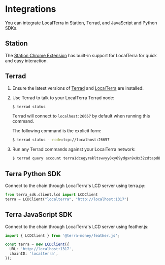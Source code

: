 
# Integrations

You can integrate LocalTerra in Station, Terrad, and JavaScript and Python SDKs.

## Station

The [Station Chrome Extension](../../learn/station/download/station-extension.mdx) has built-in support for LocalTerra for quick and easy interaction.

## Terrad

1. Ensure the latest versions of [Terrad](../terrad/install-terrad.mdx) and [LocalTerra](./install-localterra.mdx) are installed.

2. Use Terrad to talk to your LocalTerra Terrad node:

   ```sh
   $ terrad status
   ```

   Terrad will connect to `localhost:26657` by default when running this command.

   The following command is the explicit form:

   ```sh
   $ terrad status --node=tcp://localhost:26657
   ```

3. Run any Terrad commands against your LocalTerra network:

   ```sh
   $ terrad query account terra1dcegyrekltswvyy0xy69ydgxn9x8x32zdtapd8
   ```

## Terra Python SDK

Connect to the chain through LocalTerra's LCD server using terra.py:

```python
from terra_sdk.client.lcd import LCDClient
terra = LCDClient("localterra", "http://localhost:1317")
```

## Terra JavaScript SDK

Connect to the chain through LocalTerra's LCD server using feather.js:

```ts
import { LCDClient } from '@terra-money/feather.js';

const terra = new LCDClient({
  URL: 'http://localhost:1317',
  chainID: 'localterra',
});
```
